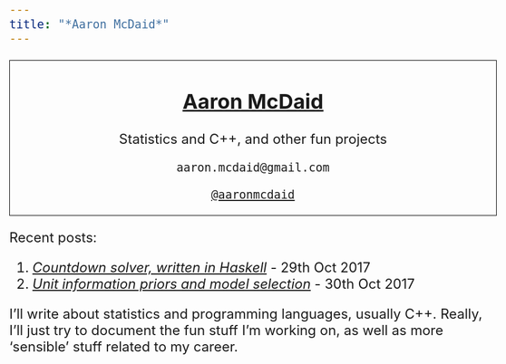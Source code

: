 ```yaml
---
title: "*Aaron McDaid*"
---
```


<style type="text/css">
body{ font-size: 24px; }
</style>

<div style="border:1px solid black ; text-align:center">

# [Aaron McDaid](https://aaronmcdaid.github.io/)

Statistics and C++, and other fun projects

`aaron.mcdaid@gmail.com`

[`@aaronmcdaid`](https://twitter.com/aaronmcdaid)
</div>

Recent posts:

1.  [*Countdown solver, written in Haskell*](blog.posts/countdown.in.haskell/) - 29th Oct 2017
2.  [*Unit information priors and model selection*](blog.posts/unit.information.priors/) - 30th Oct 2017

I'll write about statistics and programming languages, usually C++.
Really, I'll just try to document the fun stuff I'm working on, as well as more 'sensible'
stuff related to my career.

